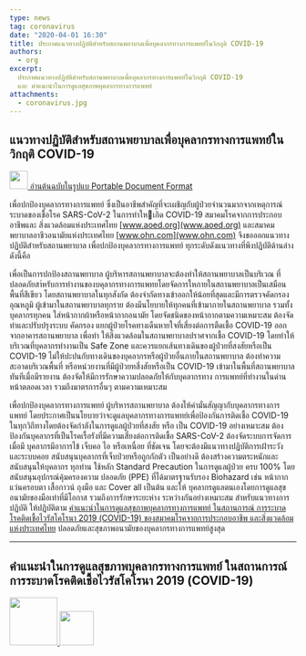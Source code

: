 ```yaml
---
type: news
tag: coronavirus
date: "2020-04-01 16:30"
title: ประกาศแนวทางปฏิบัติสําหรับสถานพยาบาลเพื่อบุคลากรทางการแพทย์ในวิกฤติ COVID-19
authors:
  - org
excerpt:
  ประกาศแนวทางปฏิบัติสําหรับสถานพยาบาลเพื่อบุคลากรทางการแพทย์ในวิกฤติ COVID-19
  และ คำแนะนำในการดูแลสุขภาพบุคลากรทางการแพทย์
attachments:
  - coronavirus.jpg
---
```



## แนวทางปฏิบัติสําหรับสถานพยาบาลเพื่อบุคลากรทางการแพทย์ในวิกฤติ COVID-19

<a href="/covid/ประกาศ COVID สมาคม.pdf">
  <img
    src={pdf_icon}
    width="32"
    style={{verticalAlign:`middle`,marginRight:`1em`}}
  />
  อ่านต้นฉบับในรูปแบ Portable Document Format
</a>

เพื่อปกป้องบุคลากรทางการแพทย์ ซึ่งเป็นอาชีพสําคัญที่จะเผชิญกับผู้ป่วยจํานวนมากจากเหตุการณ์ ระบาดของเชื้อโรค SARS-CoV-2 ในการทําใหเกิด COVID-19 สมาคมโรคจากการประกอบอาชีพและ สิ่งแวดล้อมแห่งประเทศไทย [www.aoed.org](www.aoed.org) และสมาคมพยาบาลอาชีวอนามัยแห่งประเทศไทย [www.ohn.com](www.ohn.com) จึงขอออกแนวทางปฏิบัติสําหรับสถานพยาบาล เพื่อปกป้องบุคลากรทางการแพทย์ ทุกระดับดังแนวทางที่พึงปฏิบัติด้านล่างดังนี้คือ

เพื่อเป็นการปกป้องสถานพยาบาล ผู้บริหารสถานพยาบาลจะต้องทําให้สถานพยาบาลเป็นบริเวณ ที่ปลอดภัยสาํหรับการทํางานของบคุลากรทางการแพทยโดยจัดการใหภายในสถานพยาบาลเป็นเสมือนพื้นที่สีเขียว โดยสถานพยาบาลในทุกสังกัด ต้องจํากัดทางเข้าออกให้น้อยที่สุดและมีการตรวจคัดกรองอุณหภูมิ ผู้เข้ามาในสถานพยาบาลทุกราย ต้องมีนโยบายให้ทุกคนที่เข้ามาภายในสถานพยาบาล รวมทั้งบุคลากรทุกคน ใส่หน้ากากผ้าหรือหน้ากากอนามัย โดยจัดชนิดของหน้ากากตามความเหมาะสม ต้องจัดทําและปรับปรุงระบบ คัดกรอง แยกผู้ป่วยโรคทางเดืนหายใจที่เสี่ยงต่อการตืดเชื้อ COVID-19 ออกจากอาคารสถานพยาบาล เพื่อทํา ให้สิ่งแวดล้อมในสถานพยาบาลปราศจากเชื้อ COVID-19 โดยทําให้บริเวณที่บุคลากรทํางานเป็น Safe Zone และควรแยกเส้นทางเดินของผู้ป่วยที่สงสัยหรือเป็น COVID-19 ไม่ให้ปะปนกับทางเดินของบุคลากรหรือผู้ป่วยอื่นภายในสถานพยาบาล ต้องทําความสะอาดบริเวณพื้นที่ หรือหน่วยงานที่มีผู้ป่วยทสี่งสัยหรือเป็น COVID-19 เข้ามาในพื้นที่สถานพยาบาลทันทีเมื่อมีรายงาน ต้องจัดให้มีการรักษาความปลอดภัยให้กับบุคลากรทาง การแพทย์ที่ทํางานในด่านหน้าตลอดเวลา รวมถึงมาตรการอื่นๆ ตามความเหมาะสม

เพื่อปกป้องบุคลากรทางการแพทย์ ผู้บริหารสถานพยาบาล ต้องให้คํามั่นสัญญากับบุคลากรทางการแพทย์ โดยประกาศเป็นนโยบายว่าจะดูแลบุคลากรทางการแพทย์เพื่อป้องกันการติดเชื้อ COVID-19 ในทุกวิถีทางโดยต้องจัดกําลังในการดูแลผู้ป่วยที่สงสัย หรือ เป็น COVID-19 อย่างเหมาะสม ต้องป้องกันบุคลากรที่เป็นโรคเรื้อรังที่มีความเสี่ยงต่อการติดเชื้อ SARS-CoV-2 ต้องจัดระบบการจัดการเมื่อมี บุคลากรมีอาการไข้ เจ็บคอ ไอ หรือเหนื่อย ที่ชัดเจน โดยจะต้องมีแนวทางปฏิบัติการเฝ้าระวัง และระบบคอย สนับสนุนบุคลากรที่เจ็บป่วยหรือถูกกักตัว เป็นอย่างดี ต้องสร้างความตระหนักและสนับสนุนให้บุคลากร ทุกท่าน ใช้หลัก Standard Precaution ในการดูแลผู้ป่วย ครบ 100% โดยสนับสนุนอุปกรณ์คุ้มครองความ ปลอดภัย (PPE) ที่ได้มาตรฐานรับรอง Biohazard เช่น หน้ากาก แว่นครอบตา เสื้อกาวน์ ถุงมือ และ Cover all เป็นต้น และให้ บุคลากรดูแลตนเองโดยการดูแลสุขอนามัยของมือเท่าที่มีโอกาส รวมถึงการรักษาระยะห่าง ระหว่างกันอย่างเหมาะสม สําหรับแนวทางการปฏิบัติ ให้ปฏิบัติตาม <a href="#คําแนะนําในการดูแลสุขภาพบุคลากรทางการแพทย์-ในสถานการณ์-การระบาดโรคติดเชื้อไวรัสโคโรนา-2019-covid-19">คําแนะนําในการดูแลสุขภาพบุคลากรทางการแพทย์ ในสถานการณ์ การระบาดโรคติดเชื้อไวรัสโคโรนา 2019 (COVID-19) ของสมาคมโรคจากการประกอบอาชีพ และสิ่งแวดล้อมแห่งประเทศไทย</a> ปลอดภัยและสุขภาพอนามัยของบุคลากรทางการแพทย์สูงสุด

---

## คําแนะนําในการดูแลสุขภาพบุคลากรทางการแพทย์ ในสถานการณ์ การระบาดโรคติดเชื้อไวรัสโคโรนา 2019 (COVID-19)

<div style={{display:`flex`,alignItems: `center`}}>
  <a href="/covid/คำแนะนำในการประเมินความเสี่ยงและดูแลสุขภาพบุคลากรทางการแพทย์.docx">
    <img src={docx_icon} width="84" />
  </a>
  <a href="/covid/คำแนะนำในการประเมินความเสี่ยงและดูแลสุขภาพบุคลากรทางการแพทย์.pdf">
    <img src={pdf_icon} width="60" />
  </a>
</div>
